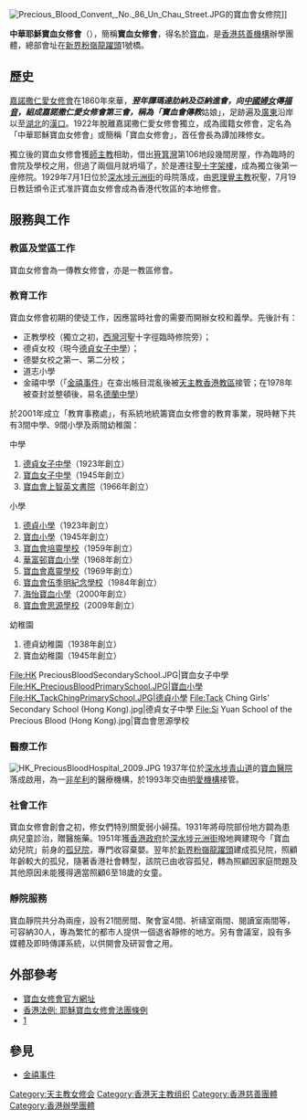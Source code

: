 [[File:Precious_Blood_Convent,_No._86_Un_Chau_Street.JPG|thumb]]的寶血會女修院]]

'''中華耶穌寶血女修會'''（{{lang-en|'''Sisters of the Precious Blood'''}}），簡稱'''寶血女修會'''，得名於[[寶血|寶血]]，是[[香港|香港]][[慈善機構|慈善機構]]辦學團體，總部會址在[[新界|新界]][[粉嶺|粉嶺]][[龍躍頭|龍躍頭]]1號橋。

==歷史==
[[嘉諾撒仁愛女修會|嘉諾撒仁愛女修會]]在1860年來華，'''''翌年譚瑪達肋納及亞納進會，向[[中國婦女|中國婦女]]傳[[福音|福音]]，組成嘉諾撒仁愛女修會第三會，稱為「寶血會傳教'''''姑娘」，足跡遍及[[廣東|廣東]]沿岸以至[[湖北|湖北]]的[[漢口|漢口]]。1922年脫離嘉諾撒仁愛女修會獨立，成為國籍女修會，定名為「中華耶穌寶血女修會」或簡稱「寶血女修會」，首任會長為譚加辣修女。

獨立後的寶血女修會獲[[師主教|師主教]]相助，借出[[筲箕灣|筲箕灣]]第106地段幾間房屋，作為臨時的會院及學校之用，但過了兩個月就坍塌了，於是遷往[[聖十字架樓|聖十字架樓]]，成為獨立後第一座修院。1929年7月1日位於[[深水埗|深水埗]][[元洲街|元洲街]]的母院落成，由[[恩理覺主教|恩理覺主教]]祝聖，7月19日教廷頒令正式准許寶血女修會成為香港代牧區的本地修會。

==服務與工作==
===教區及堂區工作===
寶血女修會為一傳教女修會，亦是一教區修會。

===教育工作===
寶血女修會初期的使徒工作，因應當時社會的需要而開辦女校和義學。先後計有：

* 正教學校（獨立之初，[[西灣河|西灣河]]聖十字徑臨時修院旁）；
* 德貞女校（現今[[德貞女子中學|德貞女子中學]]）；
* 德嬰女校之第一、第二分校；
* 道志小學
* 金禧中學（「[[金禧事件|金禧事件]]」在查出帳目混亂後被[[天主教香港教區|天主教香港教區]]接管；在1978年被查封並整頓後，易名[[德蘭中學|德蘭中學]]） 
於2001年成立「教育事務處」，有系統地統籌寶血女修會的教育事業，現時轄下共有3間中學、9間小學及兩間幼稚園：
;中學
# [[德貞女子中學|德貞女子中學]]（1923年創立）
# [[寶血女子中學|寶血女子中學]]（1945年創立）
# [[寶血會上智英文書院|寶血會上智英文書院]]（1966年創立）
;小學
# [[德貞小學|德貞小學]]（1923年創立）
# [[寶血小學|寶血小學]]（1945年創立）
# [[寶血會培靈學校|寶血會培靈學校]]（1959年創立）
# [[華富邨寶血小學|華富邨寶血小學]]（1968年創立）
# [[寶血會嘉靈學校|寶血會嘉靈學校]]（1969年創立）
# [[寶血會伍季明紀念學校|寶血會伍季明紀念學校]]（1984年創立）
# [[海怡寶血小學|海怡寶血小學]]（2000年創立）
# [[寶血會思源學校|寶血會思源學校]]（2009年創立）
;幼稚園
# 德貞幼稚園（1938年創立）
# 寶血幼稚園（1945年創立）
<gallery>
File:HK PreciousBloodSecondarySchool.JPG|寶血女子中學
File:HK_PreciousBloodPrimarySchool.JPG|寶血小學
File:HK_TackChingPrimarySchool.JPG|德貞小學
File:Tack Ching Girls' Secondary School (Hong Kong).jpg|德貞女子中學
File:Si Yuan School of the Precious Blood (Hong Kong).jpg|寶血會思源學校
</gallery>

===醫療工作===
[[File:HK_PreciousBloodHospital_2009.JPG|thumb]]
1937年位於[[深水埗|深水埗]][[青山道|青山道]]的[[寶血醫院_(明愛)|寶血醫院]]落成啟用，為一[[非牟利|非牟利]]的醫療機構，於1993年交由[[香港明愛|明愛機構]]接管。

===社會工作===
寶血女修會創會之初，修女們特別關愛弱小婦孺。1931年將母院部份地方闢為患病兒童診治，贈醫施藥。1951年獲[[香港政府|香港政府]]於[[深水埗|深水埗]][[元洲街|元洲街]]撥地興建現今「寶血幼兒院」前身的[[孤兒院|孤兒院]]，專門收容棄嬰。翌年於[[新界|新界]][[粉嶺|粉嶺]][[龍躍頭|龍躍頭]]建成孤兒院，照顧年齡較大的孤兒，隨著香港社會轉型，該院已由收容孤兒，轉為照顧因家庭問題及其他原因未能獲得適當照顧6至18歲的女童。

===靜院服務===
寶血靜院共分為兩座，設有21間房間、聚會室4間、祈禱室兩間、閱讀室兩間等，可容納30人，專為繁忙的都市人提供一個退省靜修的地方。另有會議室，設有多媒體及即時傳譯系統，以供開會及研習會之用。

==外部參考==
* [http://www.spb.org.hk/ 寶血女修會官方網址] {{Wayback|url=http://www.spb.org.hk/ |date=20210116140341 }}
* [http://www.hklii.org/hk/legis/ch/ord/1045/s2.html 香港法例: 耶穌寶血女修會法團條例]
* [http://www.tcpsa.edu.hk/information.htm] {{Wayback|url=http://www.tcpsa.edu.hk/information.htm |date=20160305045213 }}

==參見==
* [[金禧事件|金禧事件]]

[[Category:天主教女修会|Category:天主教女修会]]
[[Category:香港天主教组织|Category:香港天主教组织]]
[[Category:香港慈善團體|Category:香港慈善團體]]
[[Category:香港辦學團體|Category:香港辦學團體]]
